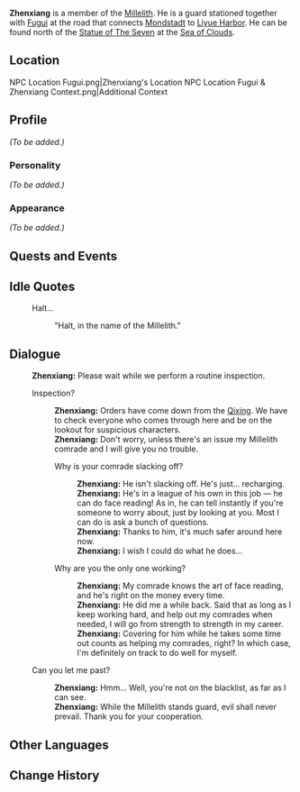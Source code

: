 {{Meta
<!-- REMOVE THIS TEMPLATE AFTER ADDING MISSING INFO -->
|missing_NPC_profile  = yes
}}
{{Character Infobox
|image            = NPC Zhenxiang.png
|type             = NPC
|region           = Liyue
|title            = Millelith
|affiliation      = Millelith
}}
'''Zhenxiang''' is a member of the [[Millelith]]. He is a guard stationed together with [[Fugui]] at the road that connects [[Mondstadt]] to [[Liyue Harbor]]. He can be found north of the [[Statue of The Seven]] at the [[Sea of Clouds]].

==Location==
<gallery>
NPC Location Fugui.png|Zhenxiang's Location
NPC Location Fugui & Zhenxiang Context.png|Additional Context
</gallery>

==Profile==
<!-- detailed story/lore information goes here -->
''(To be added.)''

===Personality===
''(To be added.)''

===Appearance===
''(To be added.)''

==Quests and Events==
{{Quests and Events}}

==Idle Quotes==
{{Dialogue start}}
: {{DIcon|Idle}} Halt...
:: {{A|VO Zhenxiang 01.ogg}} "Halt, in the name of the Millelith."
{{Dialogue end}}

==Dialogue==
{{Dialogue start}}
:'''Zhenxiang:''' Please wait while we perform a routine inspection.
:{{DIcon}} Inspection?
::'''Zhenxiang:''' Orders have come down from the [[Qixing]]. We have to check everyone who comes through here and be on the lookout for suspicious characters.
::'''Zhenxiang:''' Don't worry, unless there's an issue my Millelith comrade and I will give you no trouble.
::{{DIcon}} Why is your comrade slacking off?
:::'''Zhenxiang:''' He isn't slacking off. He's just... recharging.
:::'''Zhenxiang:''' He's in a league of his own in this job &mdash; he can do face reading! As in, he can tell instantly if you're someone to worry about, just by looking at you. Most I can do is ask a bunch of questions.
:::'''Zhenxiang:''' Thanks to him, it's much safer around here now.
:::'''Zhenxiang:''' I wish I could do what he does...
::{{DIcon}} Why are you the only one working?
:::'''Zhenxiang:''' My comrade knows the art of face reading, and he's right on the money every time.
:::'''Zhenxiang:''' He did me a while back. Said that as long as I keep working hard, and help out my comrades when needed, I will go from strength to strength in my career.
:::'''Zhenxiang:''' Covering for him while he takes some time out counts as helping my comrades, right? In which case, I'm definitely on track to do well for myself.
:{{DIcon}} Can you let me past?
::'''Zhenxiang:''' Hmm... Well, you're not on the blacklist, as far as I can see.
::'''Zhenxiang:''' While the Millelith stands guard, evil shall never prevail. Thank you for your cooperation.
{{Dialogue end}}

==Other Languages==
{{Other Languages
|default_hidden = 1
|en      = Zhenxiang
|zhs     = 振翔
|zhs_rm  = Zhènxiáng
|zht     = 振翔
|zht_rm  = Zhènxiáng
|ja      = 振翔
|ja_rm   = Shinshou{{Assumed}}
|ko      = 상진
|ko_rm   = Sangjin
|es      = Zhengxiang
|fr      = Zhengxiang
|ru      = Чжэнь Сян
|th      = Zhengxiang
|vi      = Zhengxiang
|de      = Zhenxiang
|id      = Zhenxiang
|pt      = Zhenxiang
|tr      = Zhenxiang
|it      = Zhenxiang
}}

==Change History==
{{Change History|1.0}}